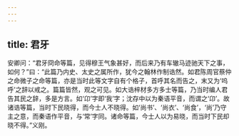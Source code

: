 ```yaml
---
---
---
```

title: 君牙
---







安卿问：“君牙冏命等篇，见得穆王气象甚好，而后来乃有车辙马迹驰天下之事，如何？”曰：“此篇乃内史、太史之属所作，犹今之翰林作制诰然。如君陈周官蔡仲之命微子之命等篇，亦是当时此等文字自有个格子，首呼其名而告之，末又为‘呜呼’之辞以戒之。篇篇皆然，观之可见。如大诰梓材多方多士等篇，乃当时编人君告其民之辞，多是方言。如‘卬’字即‘我’字；沈存中以为秦语平音，而谓之‘卬’。故诸诰等篇，当时下民晓得，而今士人不晓得。如‘尚书’、‘尚衣’、‘尚食’，‘尚’乃守主之意，而秦语作平音，与‘常’字同。诸命等篇，今士人以为易晓，而当时下民却晓不得。”义刚。